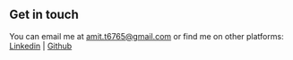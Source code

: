 
## Get in touch

You can email me at amit.t6765@gmail.com or find me on other platforms: [Linkedin](https://www.linkedin.com/in/amit-tiwari1/) | [Github](https://github.com/smilyamit)